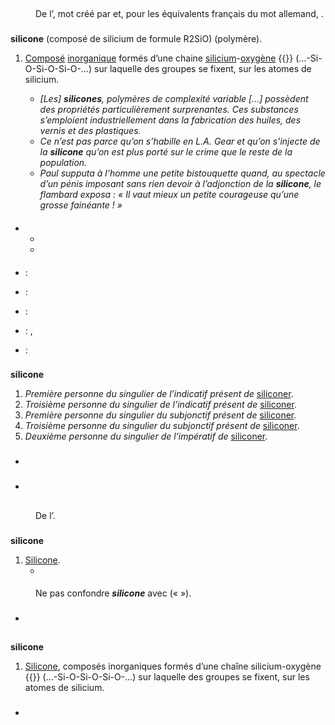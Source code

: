 {{voir|siliconé}}

== {{langue|fr}} ==
=== {{S|étymologie}} ===
: {{date|lang=fr|1863}} De l’{{étyl|de|fr|mot=Silikon}}, mot créé par {{w|Friedrich Wöhler}} {{source|''Sur les combinaisons du silicium avec l’oxygène et l’hydrogène'' ds ''Ann. chim. et phys.'', t. 69, page 224}} et, pour les équivalents français du mot allemand, {{composé de|silicium|-one|lang=fr}}.

=== {{S|nom|fr}} ===
{{fr-rég|si.li.kon}}
'''silicone''' {{pron|si.li.kon|fr}} {{f}} (composé de silicium de formule R2SiO) {{m}} (polymère).
# {{chimie|fr}} [[composé|Composé]] [[inorganique]] formés d’une chaine [[silicium]]-[[oxygène]] {{}} (…-Si-O-Si-O-Si-O-…) sur laquelle des groupes se fixent, sur les atomes de silicium.
#* ''[Les] '''silicones''', polymères de complexité variable […] possèdent des propriétés particulièrement surprenantes. Ces substances s’emploient industriellement dans la fabrication des huiles, des vernis et des plastiques.'' {{source|''Histoire générale des sciences'', t. 3 , vol. 2, 1964, page 429}}
#* ''Ce n’est pas parce qu’on s’habille en L.A. Gear et qu’on s’injecte de la '''silicone''' qu’on est plus porté sur le crime que le reste de la population.'' {{source|{{nom w pc|Kyra|Davis|lang=en}}, ''Sexe, meurtres et cappuccino'', Harlequin, 2007}}
#* ''Paul supputa à l’homme une petite bistouquette quand, au spectacle d’un pénis imposant sans rien devoir à l’adjonction de la '''silicone''', le flambard exposa : « Il vaut mieux un petite courageuse qu’une grosse fainéante ! »'' {{source|Alain {{petites capitales|Babanini}}, ''Le Collecteur des quotidiens'', [[à compte d’auteur]] (Lulu.com), p.10}}

==== {{S|dérivés}} ====
* {{lien|siliconer|fr}}
** {{lien|siliconage|fr}}
** {{lien|siliconé|fr}}

==== {{S|traductions}} ====
{{trad-début|Composé inorganique|1}}
* {{T|de}} : {{trad+|de|Silikon|n}}
* {{T|en}} : {{trad+|en|silicone}}
* {{T|it}} : {{trad+|it|silicone|m}}
* {{T|ja}} : {{trad-|ja|シリコーン|tr=shirikōn}}, {{trad+|ja|シリコン|tr=shirikon}}
* {{T|cs}} : {{trad-|cs|silikon|m}}
{{trad-fin}}

=== {{S|verbe|fr|flexion}} ===
{{fr-verbe-flexion|siliconer|ind.p.1s=oui|ind.p.3s=oui|sub.p.1s=oui|sub.p.3s=oui|imp.p.2s=oui}}
'''silicone''' {{pron|si.li.kon|fr}}
# ''Première personne du singulier de l’indicatif présent de'' [[siliconer]].
# ''Troisième personne du singulier de l’indicatif présent de'' [[siliconer]].
# ''Première personne du singulier du subjonctif présent de'' [[siliconer]].
# ''Troisième personne du singulier du subjonctif présent de'' [[siliconer]].
# ''Deuxième personne du singulier de l’impératif de'' [[siliconer]].

=== {{S|voir aussi}} ===
* {{Wikipédia}}

=== {{S|références}} ===
* {{R:TLFi}}

== {{langue|en}} ==
=== {{S|étymologie}} ===
: {{date|lang=en}} De l’{{étyl|de|en|mot=Silikon}}.

=== {{S|nom|en}} ===
{{en-nom-rég|ˈsɪl.ɪ.ˌkəʊn}}
'''silicone''' {{pron|ˈsɪl.ɪ.ˌkəʊn|en}}
# [[silicone#fr|Silicone]].
#* {{ébauche-exe|en}}

==== {{S|notes}} ====
: Ne pas confondre '''''silicone''''' avec ''{{lien|silicon|en}}'' (« {{lien|silicium}} »).

=== {{S|voir aussi}} ===
* {{Wikipédia|lang=en}}

== {{langue|it}} ==

=== {{S|étymologie}} ===
: {{ébauche-étym|it}}

=== {{S|adjectif|it}} ===
{{it-flexion|si.li.ˈko.n}}
'''silicone''' {{pron|si.li.ˈko.ne|it}} {{m}}
# {{chimie|it}} [[#fr|Silicone]], composés inorganiques formés d’une chaîne silicium-oxygène {{}} (…-Si-O-Si-O-Si-O-…) sur laquelle des groupes se fixent, sur les atomes de silicium.

=== {{S|voir aussi}} ===
* {{WP|lang=it}}

